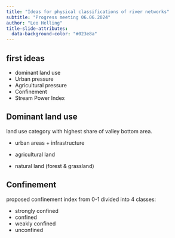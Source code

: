 ```yaml
---
title: "Ideas for physical classifications of river networks"
subtitle: "Progress meeting 06.06.2024"
author: "Leo Helling"
title-slide-attributes:
  data-background-color: "#023e8a"
---
```


## first ideas

-   dominant land use
-   Urban pressure
-   Agricultural pressure
-   Confinement
-   Stream Power Index

## Dominant land use

land use category with highest share of valley bottom area.

-   urban areas + infrastructure

-   agricultural land

-   natural land (forest & grassland)

## Confinement

proposed confinement index from 0-1 divided into 4 classes:

-   strongly confined
-   confined
-   weakly confined
-   unconfined

